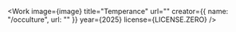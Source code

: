 
<Work
  image={image}
  title="Temperance"
  url=""
  creator={{ name: "/occulture", url: "" }}
  year={2025}
  license={LICENSE.ZERO}
/>
